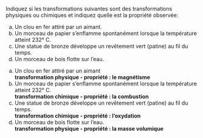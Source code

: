 ::: {.Exercise data-latex=""}

Indiquez si les transformations suivantes sont des transformations physiques ou chimiques et indiquez quelle est la propriété observée:

a. Un clou en fer attiré par un aimant.
b. Un morceau de papier s'enflamme spontanément lorsque la température atteint 232° C.
c. Une statue de bronze développe un revêtement vert (patine) au fil du temps.
d. Un morceau de bois flotte sur l'eau.

:::

::: {.Answer data-latex=""}

a. Un clou en fer attiré par un aimant  
  **transformation physique - propriété : le magnétisme**
b. Un morceau de papier s'enflamme spontanément lorsque la température atteint 232° C.  
  **transformation chimique - propriété : la combustion**
c. Une statue de bronze développe un revêtement vert (patine) au fil du temps.  
  **transformation chimique - propriété : l'oxydation**
d. Un morceau de bois flotte sur l'eau.  
  **transformation physique - propriété : la masse volumique**

:::

